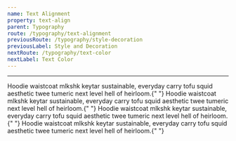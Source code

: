```yaml
---
name: Text Alignment
property: text-align
parent: Typography
route: /typography/text-alignment
previousRoute: /typography/style-decoration
previousLabel: Style and Decoration
nextRoute: /typography/text-color
nextLabel: Text Color
---
```



<UtilityInfo pattern="text-{alignment}" />

---

<Grid minWidth="200px" className="text-sm">
  <InfoBox pattern="text-left">
    <Box className="text-left rounded bg-white">
      Hoodie waistcoat mlkshk keytar sustainable, everyday carry tofu squid
      aesthetic twee tumeric next level hell of heirloom.{" "}
    </Box>
  </InfoBox>
  <InfoBox pattern="text-right">
    <Box className="text-right rounded bg-white">
      Hoodie waistcoat mlkshk keytar sustainable, everyday carry tofu squid
      aesthetic twee tumeric next level hell of heirloom.{" "}
    </Box>
  </InfoBox>
  <InfoBox pattern="text-center">
    <Box className="text-center rounded bg-white">
      Hoodie waistcoat mlkshk keytar sustainable, everyday carry tofu squid
      aesthetic twee tumeric next level hell of heirloom.{" "}
    </Box>
  </InfoBox>
  <InfoBox pattern="text-justify">
    <Box className="text-justify rounded bg-white">
      Hoodie waistcoat mlkshk keytar sustainable, everyday carry tofu squid
      aesthetic twee tumeric next level hell of heirloom.{" "}
    </Box>
  </InfoBox>
</Grid>
